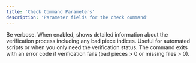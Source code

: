 ```yaml
---
title: 'Check Command Parameters'
description: 'Parameter fields for the check command'
---
```



<ParamField query="--verbose, -v" type="boolean" default={false}>
  Be verbose.
  <Info>
    When enabled, shows detailed information about the verification process including any bad piece indices.
  </Info>
</ParamField>

<CommonQuiet />
<Info>
  Useful for automated scripts or when you only need the verification status.
</Info>

<Tip>
  The command exits with an error code if verification fails (bad pieces > 0 or missing files > 0).
</Tip>


<CommonWorkers />
